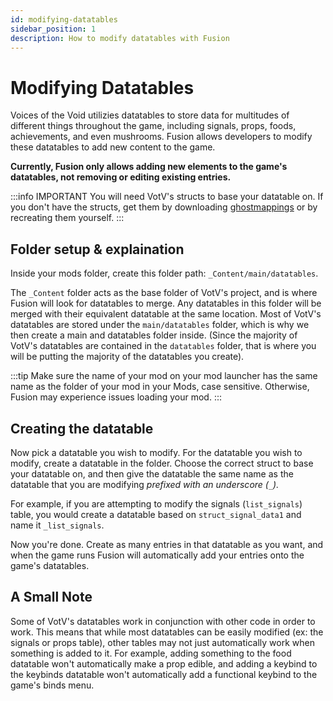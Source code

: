 ```yaml
---
id: modifying-datatables
sidebar_position: 1
description: How to modify datatables with Fusion
---
```


# Modifying Datatables
Voices of the Void utilizies datatables to store data for multitudes of different things throughout the game, including signals, props, foods, achievements, and even mushrooms. Fusion allows developers to modify these datatables to add new content to the game.

**Currently, Fusion only allows adding new elements to the game's datatables, not removing or editing existing entries.**

:::info IMPORTANT
You will need VotV's structs to base your datatable on. If you don't have the structs, get them by downloading [ghostmappings](../using-ghostmappings) or by recreating them yourself.
:::

## Folder setup & explaination
Inside your mods folder, create this folder path: `_Content/main/datatables`. 

The `_Content` folder acts as the base folder of VotV's project, and is where Fusion will look for datatables to merge. Any datatables in this folder will be merged with their equivalent datatable at the same location. Most of VotV's datatables are stored under the `main/datatables` folder, which is why we then create a main and datatables folder inside. (Since the majority of VotV's datatables are contained in the `datatables` folder, that is where you will be putting the majority of the datatables you create).

:::tip
Make sure the name of your mod on your mod launcher has the same name as the folder of your mod in your Mods, case sensitive. Otherwise, Fusion may experience issues loading your mod.
:::

## Creating the datatable
Now pick a datatable you wish to modify. For the datatable you wish to modify, create a datatable in the folder. Choose the correct struct to base your datatable on, and then give the datatable the same name as the datatable that you are modifying *prefixed with an underscore (`_`).*

For example, if you are attempting to modify the signals (`list_signals`) table, you would create a datatable based on `struct_signal_data1` and name it `_list_signals`.

Now you're done. Create as many entries in that datatable as you want, and when the game runs Fusion will automatically add your entries onto the game's datatables.

## A Small Note
Some of VotV's datatables work in conjunction with other code in order to work. This means that while most datatables can be easily modified (ex: the signals or props table), other tables may not just automatically work when something is added to it. For example, adding something to the food datatable won't automatically make a prop edible, and adding a keybind to the keybinds datatable won't automatically add a functional keybind to the game's binds menu.

